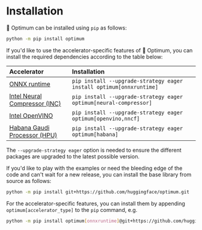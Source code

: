 <!--Copyright 2022 The HuggingFace Team. All rights reserved.

Licensed under the Apache License, Version 2.0 (the "License"); you may not use this file except in compliance with
the License. You may obtain a copy of the License at

http://www.apache.org/licenses/LICENSE-2.0

Unless required by applicable law or agreed to in writing, software distributed under the License is distributed on
an "AS IS" BASIS, WITHOUT WARRANTIES OR CONDITIONS OF ANY KIND, either express or implied. See the License for the
specific language governing permissions and limitations under the License.
-->

# Installation

🤗 Optimum can be installed using `pip` as follows:

```bash
python -m pip install optimum
```

If you'd like to use the accelerator-specific features of 🤗 Optimum, you can install the required dependencies according to the table below:

| Accelerator                                                                                                            | Installation                                      |
|:-----------------------------------------------------------------------------------------------------------------------|:--------------------------------------------------|
| [ONNX runtime](https://onnxruntime.ai/docs/)                                                                           | `pip install --upgrade-strategy eager install optimum[onnxruntime]`|
| [Intel Neural Compressor (INC)](https://www.intel.com/content/www/us/en/developer/tools/oneapi/neural-compressor.html) | `pip install --upgrade-strategy eager optimum[neural-compressor]`  |
| [Intel OpenVINO](https://docs.openvino.ai/latest/index.html)                                                           | `pip install --upgrade-strategy eager optimum[openvino,nncf]`      |
| [Habana Gaudi Processor (HPU)](https://habana.ai/training/)                                                            | `pip install --upgrade-strategy eager optimum[habana]`             |

The `--upgrade-strategy eager` option is needed to ensure the different packages are upgraded to the latest possible version.

If you'd like to play with the examples or need the bleeding edge of the code and can't wait for a new release, you can install the base library from source as follows:

```bash
python -m pip install git+https://github.com/huggingface/optimum.git
```

For the accelerator-specific features, you can install them by appending `optimum[accelerator_type]` to the `pip` command, e.g.

```bash
python -m pip install optimum[onnxruntime]@git+https://github.com/huggingface/optimum.git
```
